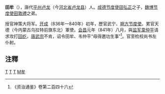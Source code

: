 '''田牟'''（{{bd|?||?|}}），唐代[[平州|平州]][[卢龙|卢龙]]（今[[河北省|河北省]][[卢龙县|卢龙县]]）人。[[成德节度使|成德节度使]][[田弘正|田弘正]]之子，[[魏博节度使|魏博节度使]][[田敦禮|田敦禮]]之弟。

授官神策大将军。[[開成|开成]]（836年—840年）初年，歷官武宁、[[朔方节度使|朔方节度使]]。累官天德（今内蒙古乌拉特前旗东北）軍使。[[会昌_(唐朝)|会昌]]元年（841年）八月，與[[监军|监军]][[韋仲平|韋仲平]]请求攻打[[回纥|回纥]]，[[唐武宗|唐武宗]]不肯，诏令田牟、韦仲平“毋得邀功生事”<ref>《资治通鉴》卷第二百四十六</ref>。官至检校尚书左仆射。

==注釋==
{{reflist}}

[[category:唐朝軍事人物|T]]
[[category:朔方节度使|T]]
[[category:卢龙人|T]]
[[category:田姓|M牟]]